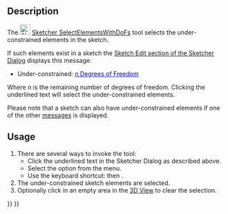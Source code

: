 <languages/>

{{Docnav
|[[Sketcher_JoinCurves|Join Curves]]
|[[Sketcher_SelectConstraints|Select Associated Constraints]]
|[[Sketcher_Workbench|Sketcher]]
|IconL=Sketcher_JoinCurves.svg
|IconR=Sketcher_SelectConstraints.svg‎
|IconC=Workbench_Sketcher.svg
}}

{{GuiCommand
|Name=Sketcher SelectElementsWithDoFs
|MenuLocation=Sketch → Visual Helpers → Select Under-Constrained Elements
|Workbenches=[[Sketcher_Workbench|Sketcher]]
|Shortcut={{KEY|Z}} {{KEY|F}}
|Version=0.18
}}

==Description==

The [[Image:Sketcher_SelectElementsWithDoFs.svg|24px]] [[Sketcher_SelectElementsWithDoFs|Sketcher SelectElementsWithDoFs]] tool selects the under-constrained elements in the sketch.

If such elements exist in a sketch the [[Sketcher_Dialog#Sketch_Edit|Sketch Edit section of the Sketcher Dialog]] displays this message:
* Under-constrained: <span style="color:blue;text-decoration:underline;">n Degrees of Freedom</span>
Where ''n'' is the remaining number of degrees of freedom. Clicking the underlined text will select the under-constrained elements.

Please note that a sketch can also have under-constrained elements if one of the other [[Sketcher_Dialog#Sketch_Edit|messages]] is displayed.

==Usage==

# There are several ways to invoke the tool:
#* Click the underlined text in the Sketcher Dialog as described above.
#* Select the {{MenuCommand|Sketch → Visual Helpers → [[Image:Sketcher_SelectElementsWithDoFs.svg|16px]] Select Under-Constrained Elements}} option from the menu.
#* Use the keyboard shortcut: {{KEY|Z}} then {{KEY|F}}.
# The under-constrained sketch elements are selected.
# Optionally click in an empty area in the [[3D_View|3D View]] to clear the selection.


{{Docnav
|[[Sketcher_JoinCurves|Join Curves]]
|[[Sketcher_SelectConstraints|Select Associated Constraints]]
|[[Sketcher_Workbench|Sketcher]]
|IconL=Sketcher_JoinCurves.svg
|IconR=Sketcher_SelectConstraints.svg‎
|IconC=Workbench_Sketcher.svg
}}

{{Sketcher_Tools_navi{{#translation:}}}}
{{Userdocnavi{{#translation:}}}}